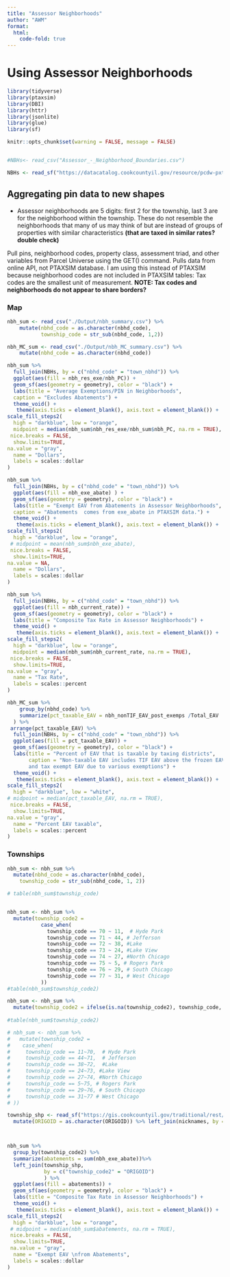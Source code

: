 ```yaml
---
title: "Assessor Neighborhoods"
author: "AWM"
format: 
  html:
    code-fold: true
---
```


<!--Assessor neighborhoods are 5 digits: first 2 for the township, last 3 are for the neighborhood within the township. These do not resemble the neighborhoods that many of us may think of but are instead of groups of properties with similar characteristics **(that are taxed in similar rates? double check)**-->

<!--Pull pins, neighborhood codes, property class, assessment triad, and other variables from Parcel Universe using the GET() command. Pulls data from online API, not PTAXSIM database. I am using this instead of PTAXSIM because neighborhood codes are not included in PTAXSIM tables: Tax codes are the smallest unit of measurement. **NOTE: Tax codes and neighborhoods do not appear to share borders?**-->
# Using Assessor Neighborhoods

```r
library(tidyverse)
library(ptaxsim)
library(DBI)
library(httr)
library(jsonlite)
library(glue)
library(sf)

knitr::opts_chunk$set(warning = FALSE, message = FALSE)


#NBHs<- read_csv("Assessor_-_Neighborhood_Boundaries.csv")

NBHs <- read_sf("https://datacatalog.cookcountyil.gov/resource/pcdw-pxtg.geojson")
```

## Aggregating pin data to new shapes

-   ::: {.callout-note appearance="minimal"}
    Assessor neighborhoods are 5 digits: first 2 for the township, last 3 are for the neighborhood within the township. These do not resemble the neighborhoods that many of us may think of but are instead of groups of properties with similar characteristics **(that are taxed in similar rates? double check)**
    :::

Pull pins, neighborhood codes, property class, assessment triad, and other variables from Parcel Universe using the GET() command. Pulls data from online API, not PTAXSIM database. I am using this instead of PTAXSIM because neighborhood codes are not included in PTAXSIM tables: Tax codes are the smallest unit of measurement. **NOTE: Tax codes and neighborhoods do not appear to share borders?**


### Map

```r
nbh_sum <- read_csv("./Output/nbh_summary.csv") %>%
    mutate(nbhd_code = as.character(nbhd_code),
           township_code = str_sub(nbhd_code, 1,2))

nbh_MC_sum <- read_csv("./Output/nbh_MC_summary.csv") %>%
    mutate(nbhd_code = as.character(nbhd_code))

nbh_sum %>% 
  full_join(NBHs, by = c("nbhd_code" = "town_nbhd")) %>% 
  ggplot(aes(fill = nbh_res_exe/nbh_PC)) + 
  geom_sf(aes(geometry = geometry), color = "black") + 
  labs(title = "Average Exemptions/PIN in Neighborhoods", 
  caption = "Excludes Abatements") +
  theme_void() + 
   theme(axis.ticks = element_blank(), axis.text = element_blank()) +
scale_fill_steps2(
  high = "darkblue", low = "orange",
  midpoint = median(nbh_sum$nbh_res_exe/nbh_sum$nbh_PC, na.rm = TRUE),
 nice.breaks = FALSE,
  show.limits=TRUE,
na.value = "gray",
  name = "Dollars",
  labels = scales::dollar
) 

nbh_sum %>% 
  full_join(NBHs, by = c("nbhd_code" = "town_nbhd")) %>% 
  ggplot(aes(fill = nbh_exe_abate) ) + 
  geom_sf(aes(geometry = geometry), color = "black") + 
  labs(title = "Exempt EAV from Abatements in Assessor Neighborhoods", 
  caption = "Abatements  comes from exe_abate in PTAXSIM data.") +
  theme_void() + 
   theme(axis.ticks = element_blank(), axis.text = element_blank()) +
scale_fill_steps2(
  high = "darkblue", low = "orange",
 # midpoint = mean(nbh_sum$nbh_exe_abate),
 nice.breaks = FALSE,
  show.limits=TRUE,
na.value = NA,
  name = "Dollars",
  labels = scales::dollar
)

nbh_sum %>% 
  full_join(NBHs, by = c("nbhd_code" = "town_nbhd")) %>% 
  ggplot(aes(fill = nbh_current_rate)) + 
  geom_sf(aes(geometry = geometry), color = "black") + 
  labs(title = "Composite Tax Rate in Assessor Neighborhoods") +
  theme_void() + 
   theme(axis.ticks = element_blank(), axis.text = element_blank()) +
scale_fill_steps2(
  high = "darkblue", low = "orange",
  midpoint = median(nbh_sum$nbh_current_rate, na.rm = TRUE),
 nice.breaks = FALSE,
  show.limits=TRUE,
na.value = "gray",
  name = "Tax Rate",
  labels = scales::percent
) 
```

```r
nbh_MC_sum %>%
    group_by(nbhd_code) %>%
    summarize(pct_taxable_EAV = nbh_nonTIF_EAV_post_exemps /Total_EAV
  ) %>%
 arrange(pct_taxable_EAV) %>%
  full_join(NBHs, by = c("nbhd_code" = "town_nbhd")) %>% 
  ggplot(aes(fill = pct_taxable_EAV)) + 
  geom_sf(aes(geometry = geometry), color = "black") + 
  labs(title = "Percent of EAV that is taxable by taxing districts",
       caption = "Non-taxable EAV includes TIF EAV above the frozen EAV 
       and tax exempt EAV due to various exemptions") +
  theme_void() + 
   theme(axis.ticks = element_blank(), axis.text = element_blank()) +
scale_fill_steps2(
  high = "darkblue", low = "white",
# midpoint = median(pct_taxable_EAV, na.rm = TRUE),
 nice.breaks = FALSE,
  show.limits=TRUE,
na.value = "gray",
  name = "Percent EAV taxable",
  labels = scales::percent
) 
```


### Townships

```r
nbh_sum <- nbh_sum %>% 
  mutate(nbhd_code = as.character(nbhd_code),
    township_code = str_sub(nbhd_code, 1, 2))

# table(nbh_sum$township_code)


nbh_sum <- nbh_sum %>% 
  mutate(township_code2 =
           case_when(
             township_code == 70 ~ 11,  # Hyde Park
             township_code == 71 ~ 44, # Jefferson
             township_code == 72 ~ 38, #Lake
             township_code == 73 ~ 24, #Lake View
             township_code == 74 ~ 27, #North Chicago
             township_code == 75 ~ 5, # Rogers Park
             township_code == 76 ~ 29, # South Chicago
             township_code == 77 ~ 31, # West Chicago
           ))
#table(nbh_sum$township_code2)

nbh_sum <- nbh_sum %>% 
  mutate(township_code2 = ifelse(is.na(township_code2), township_code, township_code2))
         
#table(nbh_sum$township_code2)

# nbh_sum <- nbh_sum %>% 
#   mutate(township_code2 = 
#    case_when(
#     township_code == 11~70,  # Hyde Park
#     township_code == 44~71,  # Jefferson
#     township_code == 38~72,  #Lake
#     township_code == 24~73, #Lake View
#     township_code == 27~74, #North Chicago
#     township_code == 5~75, # Rogers Park
#     township_code == 29~76, # South Chicago
#     township_code == 31~77 # West Chicago
# ))

township_shp <- read_sf("https://gis.cookcountyil.gov/traditional/rest/services/politicalBoundary/MapServer/3/query?outFields=*&where=1%3D1&f=geojson") %>%
  mutate(ORIGOID = as.character(ORIGOID)) %>% left_join(nicknames, by = c("ORIGOID" = "ORIGOID"))



nbh_sum %>% 
  group_by(township_code2) %>%
  summarize(abatements = sum(nbh_exe_abate))%>%
  left_join(township_shp, 
            by = c("township_code2" = "ORIGOID")
            ) %>% 
  ggplot(aes(fill = abatements)) + 
  geom_sf(aes(geometry = geometry), color = "black") + 
  labs(title = "Composite Tax Rate in Assessor Neighborhoods") +
  theme_void() + 
   theme(axis.ticks = element_blank(), axis.text = element_blank()) +
scale_fill_steps2(
  high = "darkblue", low = "orange",
 # midpoint = median(nbh_sum$abatements, na.rm = TRUE),
 nice.breaks = FALSE,
  show.limits=TRUE,
 na.value = "gray",
  name = "Exempt EAV \nfrom Abatements",
  labels = scales::dollar
) 
```

